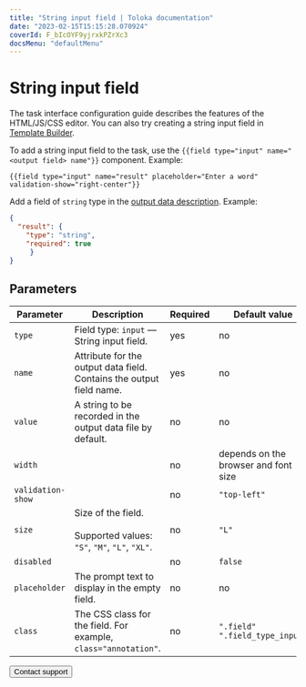 ```yaml
---
title: "String input field | Toloka documentation"
date: "2023-02-15T15:15:28.070924"
coverId: F_bIcOYF9yjrxkPZrXc3
docsMenu: "defaultMenu"
---
```



# String input field

<Note mode="note" title="Note">

The task interface configuration guide describes the features of the HTML/JS/CSS editor. You can also try creating a string input field in [Template Builder](/docs/template-builder/reference/field.text).

</Note>

To add a string input field to the task, use the `{{field type="input" name="<output field> name"}}` component. Example:

```plaintext
{{field type="input" name="result" placeholder="Enter a word" validation-show="right-center"}}
```

Add a field of `string` type in the [output data description](/docs/guide/incoming). Example:

```json
{
  "result": {
    "type": "string",
    "required": true
     }
}
```

## Parameters

**Parameter**|**Description**|**Required**|**Default value**
----- | ----- | ----- | -----
`type`| Field type: `input` — String input field. | yes | no
`name`| Attribute for the output data field. Contains the output field name. | yes | no
`value`| A string to be recorded in the output data file by default. | no | no
`width`| <StringTable1/>| no | depends on the browser and font size
`validation-show`| <StringTable2/>| no | `"top-left"`
`size`| Size of the field.<br/><br/>Supported values: `"S"`, `"M"`, `"L"`, `"XL"`. | no | `"L"`
`disabled`| <StringTable3/>| no | `false`
`placeholder`| The prompt text to display in the empty field. | no | no
`class`| The CSS class for the field. For example, `class="annotation"`. | no | `".field" ".field_type_input"`

<Button view="defaultInverse" size="l" type="link" url="/docs/guide/troubleshooting/support?form-source=guide-t-components-string">Contact support</Button>
